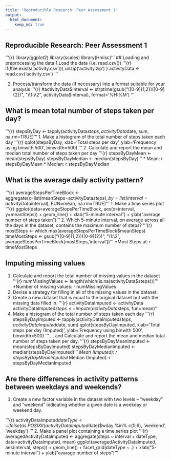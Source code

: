 ```yaml
---
title: "Reproducible Research: Peer Assessment 1"
output: 
  html_document:
    keep_md: true
---
```


## Reproducible Research: Peer Assessment 1
'''{r}
library(ggplot2)
library(scales)
library(Hmisc)
'''
## Loading and preprocessing the data
1.Load the data (i.e. read.csv())
'''{r}
if(!file.exists('activity.csv')){
    unzip('activity.zip')
}
activityData <- read.csv('activity.csv')
'''

2. Process/transform the data (if necessary) into a format suitable for your analysis
'''{r}
#activityData$interval <- strptime(gsub("([0-9]{1,2})([0-9]{2})", "\\1:\\2", activityData$interval), format='%H:%M')
'''

## What is mean total number of steps taken per day?
'''{r}
stepsByDay <- tapply(activityData$steps, activityData$date, sum, na.rm=TRUE)
'''
1. Make a histogram of the total number of steps taken each day
'''{r}
qplot(stepsByDay, xlab='Total steps per day', ylab='Frequency using binwith 500', binwidth=500)
'''
2. Calculate and report the mean and median total number of steps taken per day
'''{r}
stepsByDayMean <- mean(stepsByDay)
stepsByDayMedian <- median(stepsByDay)
'''
* Mean: r stepsByDayMean
* Median: r stepsByDayMedian



## What is the average daily activity pattern?
'''{r}
averageStepsPerTimeBlock <- aggregate(x=list(meanSteps=activityData$steps), by=list(interval=activityData$interval), FUN=mean, na.rm=TRUE)
'''
1. Make a time series plot
'''{r}
ggplot(data=averageStepsPerTimeBlock, aes(x=interval, y=meanSteps)) +
    geom_line() +
    xlab("5-minute interval") +
    ylab("average number of steps taken") 
'''
2. Which 5-minute interval, on average across all the days in the dataset, contains the maximum number of steps?
'''{r}
mostSteps <- which.max(averageStepsPerTimeBlock$meanSteps)
timeMostSteps <-  gsub("([0-9]{1,2})([0-9]{2})", "\\1:\\2", averageStepsPerTimeBlock[mostSteps,'interval'])
'''
*Most Steps at: r timeMostSteps


## Imputing missing values

1. Calculate and report the total number of missing values in the dataset
'''{r}
numMissingValues <- length(which(is.na(activityData$steps)))
'''
*Number of missing values: r numMissingValues
2. Devise a strategy for filling in all of the missing values in the dataset.
3. Create a new dataset that is equal to the original dataset but with the missing data filled in.
'''{r}
activityDataImputed <- activityData
activityDataImputed$steps <- impute(activityData$steps, fun=mean)
'''
4. Make a histogram of the total number of steps taken each day
'''{r}
stepsByDayImputed <- tapply(activityDataImputed$steps, activityDataImputed$date, sum)
qplot(stepsByDayImputed, xlab='Total steps per day (Imputed)', ylab='Frequency using binwith 500', binwidth=500)
'''
... and Calculate and report the mean and median total number of steps taken per day.
'''{r}
stepsByDayMeanImputed <- mean(stepsByDayImputed)
stepsByDayMedianImputed <- median(stepsByDayImputed)
'''
*Mean (Imputed): r stepsByDayMeanImputed
*Median (Imputed): r stepsByDayMedianImputed



## Are there differences in activity patterns between weekdays and weekends?


1. Create a new factor variable in the dataset with two levels – “weekday” and “weekend” indicating whether a given date is a weekday or weekend day.

'''{r}
activityDataImputed$dateType <-  ifelse(as.POSIXlt(activityDataImputed$date)$wday %in% c(0,6), 'weekend', 'weekday')
'''
2. Make a panel plot containing a time series plot
'''{r}
averagedActivityDataImputed <- aggregate(steps ~ interval + dateType, data=activityDataImputed, mean)
ggplot(averagedActivityDataImputed, aes(interval, steps)) + 
    geom_line() + 
    facet_grid(dateType ~ .) +
    xlab("5-minute interval") + 
    ylab("avarage number of steps")
'''